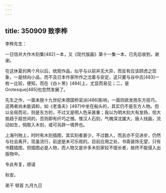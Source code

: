```yaml
---
---
---
```

title: 350909 致李桦
---




李桦先生：

一日信并大作木刻集[482]一本，又《现代版画》第十一集一本，已先后收到，谢谢。

在这休夏的两个月以后，统观作品，似乎与以前并无大异，而反有应该顾虑之现象，一是倾向小品，而不及日本作家所作之沈着与安定，这只要与谷中氏[483]一枚一比较，便知，而在《白ト黑》[484]上，尤显而易见；二，是Grotesque[485]也忽然发展了。

先生之作，一面未脱十九世纪末德国桥梁派[486]影响，一面则欲发扬东方技巧，这两者尚未能调和，如《老渔夫》[487]中坐在船头的，其实仍不是东方人物。但以全局而论，则是东方的，不过又是明人色采甚重；我以为明木刻大有发扬，但大抵趋于超世间的，否则即有纤巧之憾。惟汉人石刻，气魄深沈雄大，唐人线画，流动如生，倘取入木刻，或可另辟一境界也。

上海刊物上，时时有木刻插图，其实刻者甚少，不过数人，而且亦不见进步，仍然与社会离开，现虽流行，前途是未可乐观的。目前应用之处，书斋装饰无望，只有书籍插图，但插图必是人物，而人物又是许多木刻家较不擅长者，故终不能侵入出版物中。

专此布复，顺请

秋安。

弟干 顿首 九月九日